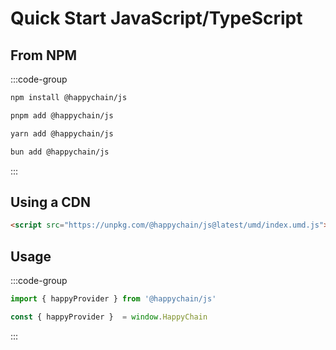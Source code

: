 # Quick Start JavaScript/TypeScript



## From NPM 

:::code-group

```bash [npm]
npm install @happychain/js
```

```bash [pnpm]
pnpm add @happychain/js
```

```bash [yarn]
yarn add @happychain/js
```

```bash [bun]
bun add @happychain/js
```

:::


## Using a CDN

```html
<script src="https://unpkg.com/@happychain/js@latest/umd/index.umd.js"></script>
```

## Usage 

:::code-group

```js [NPM]
import { happyProvider } from '@happychain/js'
```

```js [CDN]
const { happyProvider }  = window.HappyChain
```

:::
